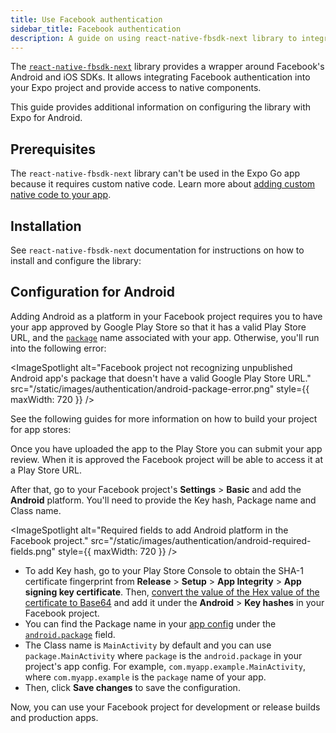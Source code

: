 ```yaml
---
title: Use Facebook authentication
sidebar_title: Facebook authentication
description: A guide on using react-native-fbsdk-next library to integrate Facebook authentication in your Expo project.
---
```



The [`react-native-fbsdk-next`](https://github.com/thebergamo/react-native-fbsdk-next/) library provides a wrapper around Facebook's Android and iOS SDKs. It allows integrating Facebook authentication into your Expo project and provide access to native components.

This guide provides additional information on configuring the library with Expo for Android.

## Prerequisites

The `react-native-fbsdk-next` library can't be used in the Expo Go app because it requires custom native code. Learn more about [adding custom native code to your app](/workflow/customizing/).

## Installation

See `react-native-fbsdk-next` documentation for instructions on how to install and configure the library:

<BoxLink
  title="React Native FBSDK Next: Expo installation instructions"
  href="https://github.com/thebergamo/react-native-fbsdk-next/#expo-installation"
/>

## Configuration for Android

Adding Android as a platform in your Facebook project requires you to have your app approved by Google Play Store so that it has a valid Play Store URL, and the [`package`](/versions/latest/config/app/#package) name associated with your app. Otherwise, you'll run into the following error:

<ImageSpotlight
  alt="Facebook project not recognizing unpublished Android app's package that doesn't have a valid Google Play Store URL."
  src="/static/images/authentication/android-package-error.png"
  style={{ maxWidth: 720 }}
/>

See the following guides for more information on how to build your project for app stores:

<BoxLink title="Build your project for app stores" href="/deploy/build-project/" />

<BoxLink
  title="Manually upload Android app for the first time"
  href="https://expo.fyi/first-android-submission"
/>

Once you have uploaded the app to the Play Store you can submit your app review. When it is approved the Facebook project will be able to access it at a Play Store URL.

After that, go to your Facebook project's **Settings** > **Basic** and add the **Android** platform. You'll need to provide the Key hash, Package name and Class name.

<ImageSpotlight
  alt="Required fields to add Android platform in the Facebook project."
  src="/static/images/authentication/android-required-fields.png"
  style={{ maxWidth: 720 }}
/>

- To add Key hash, go to your Play Store Console to obtain the SHA-1 certificate fingerprint from **Release** > **Setup** > **App Integrity** > **App signing key certificate**. Then, [convert the value of the Hex value of the certificate to Base64](https://base64.guru/converter/encode/hex) and add it under the **Android** > **Key hashes** in your Facebook project.
- You can find the Package name in your [app config](/versions/latest/config/app) under the [`android.package`](/versions/latest/config/app/#package) field.
- The Class name is `MainActivity` by default and you can use `package.MainActivity` where `package` is the `android.package` in your project's app config. For example, `com.myapp.example.MainActivity`, where `com.myapp.example` is the `package` name of your app.
- Then, click **Save changes** to save the configuration.

Now, you can use your Facebook project for development or release builds and production apps.
